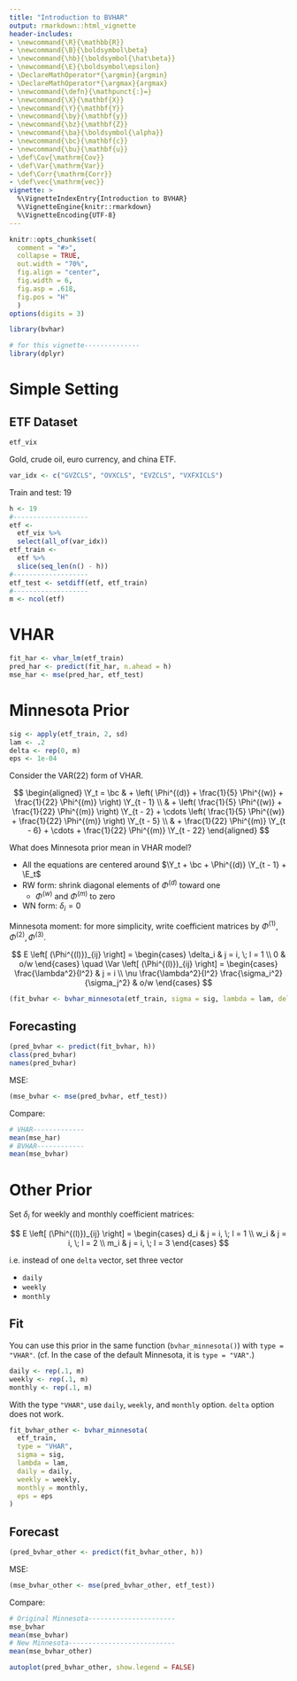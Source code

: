 ```yaml
---
title: "Introduction to BVHAR"
output: rmarkdown::html_vignette
header-includes:
- \newcommand{\R}{\mathbb{R}}
- \newcommand{\B}{\boldsymbol\beta}
- \newcommand{\hb}{\boldsymbol{\hat\beta}}
- \newcommand{\E}{\boldsymbol\epsilon}
- \DeclareMathOperator*{\argmin}{argmin}
- \DeclareMathOperator*{\argmax}{argmax}
- \newcommand{\defn}{\mathpunct{:}=}
- \newcommand{\X}{\mathbf{X}}
- \newcommand{\Y}{\mathbf{Y}}
- \newcommand{\by}{\mathbf{y}}
- \newcommand{\bz}{\mathbf{Z}}
- \newcommand{\ba}{\boldsymbol{\alpha}}
- \newcommand{\bc}{\mathbf{c}}
- \newcommand{\bu}{\mathbf{u}}
- \def\Cov{\mathrm{Cov}}
- \def\Var{\mathrm{Var}}
- \def\Corr{\mathrm{Corr}}
- \def\vec{\mathrm{vec}}
vignette: >
  %\VignetteIndexEntry{Introduction to BVHAR}
  %\VignetteEngine{knitr::rmarkdown}
  %\VignetteEncoding{UTF-8}
---
```


```r
knitr::opts_chunk$set(
  comment = "#>",
  collapse = TRUE,
  out.width = "70%",
  fig.align = "center",
  fig.width = 6,
  fig.asp = .618,
  fig.pos = "H"
  )
options(digits = 3)
```

```r
library(bvhar)
```

```r
# for this vignette--------------
library(dplyr)
```

# Simple Setting

## ETF Dataset

```r
etf_vix
```

Gold, crude oil, euro currency, and china ETF.

```r
var_idx <- c("GVZCLS", "OVXCLS", "EVZCLS", "VXFXICLS")
```

Train and test: 19

```r
h <- 19
#-------------------
etf <- 
  etf_vix %>% 
  select(all_of(var_idx))
etf_train <- 
  etf %>% 
  slice(seq_len(n() - h))
#-------------------
etf_test <- setdiff(etf, etf_train)
#-------------------
m <- ncol(etf)
```

# VHAR

```r
fit_har <- vhar_lm(etf_train)
pred_har <- predict(fit_har, n.ahead = h)
mse_har <- mse(pred_har, etf_test)
```

# Minnesota Prior

```r
sig <- apply(etf_train, 2, sd)
lam <- .2
delta <- rep(0, m)
eps <- 1e-04
```

Consider the VAR(22) form of VHAR.

$$
\begin{aligned}
  \Y_t = \bc & + \left( \Phi^{(d)} + \frac{1}{5} \Phi^{(w)} + \frac{1}{22} \Phi^{(m)} \right) \Y_{t - 1} \\
  & + \left( \frac{1}{5} \Phi^{(w)} + \frac{1}{22} \Phi^{(m)} \right) \Y_{t - 2} + \cdots \left( \frac{1}{5} \Phi^{(w)} + \frac{1}{22} \Phi^{(m)} \right) \Y_{t - 5} \\
  & + \frac{1}{22} \Phi^{(m)} \Y_{t - 6} + \cdots + \frac{1}{22} \Phi^{(m)} \Y_{t - 22}
\end{aligned}
$$

What does Minnesota prior mean in VHAR model?

- All the equations are centered around $\Y_t + \bc + \Phi^{(d)} \Y_{t - 1} + \E_t$
- RW form: shrink diagonal elements of $\Phi^{(d)}$ toward one
    - $\Phi^{(w)}$ and $\Phi^{(m)}$ to zero
- WN form: $\delta_i = 0$

Minnesota moment: for more simplicity, write coefficient matrices by $\Phi^{(1)}, \Phi^{(2)}, \Phi^{(3)}$.

$$
E \left[ (\Phi^{(l)})_{ij} \right] = \begin{cases}
  \delta_i & j = i, \; l = 1 \\
  0 & o/w
\end{cases} \quad \Var \left[ (\Phi^{(l)})_{ij} \right] = \begin{cases}
  \frac{\lambda^2}{l^2} & j = i \\
  \nu \frac{\lambda^2}{l^2} \frac{\sigma_i^2}{\sigma_j^2} & o/w
\end{cases}
$$

```r
(fit_bvhar <- bvhar_minnesota(etf_train, sigma = sig, lambda = lam, delta = delta, eps = eps))
```

## Forecasting

```r
(pred_bvhar <- predict(fit_bvhar, h))
class(pred_bvhar)
names(pred_bvhar)
```

MSE:

```r
(mse_bvhar <- mse(pred_bvhar, etf_test))
```

Compare:

```r
# VHAR-------------
mean(mse_har)
# BVHAR------------
mean(mse_bvhar)
```


# Other Prior

Set $\delta_i$ for weekly and monthly coefficient matrices:

$$
E \left[ (\Phi^{(l)})_{ij} \right] = \begin{cases}
  d_i & j = i, \; l = 1 \\
  w_i & j = i, \; l = 2 \\
  m_i & j = i, \; l = 3
\end{cases}
$$

i.e. instead of one `delta` vector, set three vector

- `daily`
- `weekly`
- `monthly`

## Fit

You can use this prior in the same function (`bvhar_minnesota()`) with `type = "VHAR"`. (cf. In the case of the default Minnesota, it is `type = "VAR"`.)

```r
daily <- rep(.1, m)
weekly <- rep(.1, m)
monthly <- rep(.1, m)
```

With the type `"VHAR"`, use `daily`, `weekly`, and `monthly` option.
`delta` option does not work.

```r
fit_bvhar_other <- bvhar_minnesota(
  etf_train, 
  type = "VHAR", 
  sigma = sig, 
  lambda = lam, 
  daily = daily, 
  weekly = weekly, 
  monthly = monthly, 
  eps = eps
)
```

## Forecast

```r
(pred_bvhar_other <- predict(fit_bvhar_other, h))
```

MSE:

```r
(mse_bvhar_other <- mse(pred_bvhar_other, etf_test))
```

Compare:

```r
# Original Minnesota----------------------
mse_bvhar
mean(mse_bvhar)
# New Minnesota---------------------------
mean(mse_bvhar_other)
```

```r
autoplot(pred_bvhar_other, show.legend = FALSE)
```

